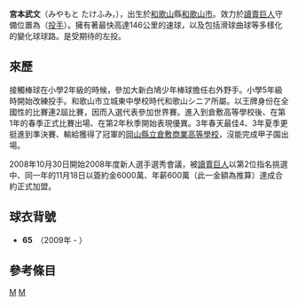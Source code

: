 {{Infobox NPB player|
bgcolor1=#f60|
bgcolor2=#000|
textcolor1=#000|
textcolor2=#f93|
name=宮本武文|
image=|
width=|
birthdate= {{birth date and age|1990|8|11}}|
position=投手|
team=讀賣巨人|
number=012|
bats=左|
throws=左|
debutyear=|
debutteam=|
statyear= 2010年5月15日|
stat1label=勝—敗|
stat1value=|
stat3label=[[防禦率|防禦率]]|
stat3value=|
stat4label=[[三振|奪三振]]|
stat4value=|
teams=<nowiki></nowiki>
* 倉敷高等学校
* [[讀賣巨人|讀賣巨人]] (2009 - )
}}

'''宮本武文'''（みやもと たけふみ，{{bd|1990年|8月11日||}}），出生於[[和歌山|和歌山]]縣[[和歌山市|和歌山市]]。效力於[[讀賣巨人|讀賣巨人]]守備位置為（[[投手|投手]]）。擁有著最快高達146公里的速球，以及包括滑球曲球等多樣化的變化球球路。是受期待的左投。

== 來歷 ==

接觸棒球在小學2年級的時候，參加大新白鳩少年棒球擔任右外野手。小學5年級時開始改練投手。和歌山市立城東中學校時代和歌山シニア所屬。以王牌身份在全國性的比賽連2屆比賽，因而入選代表參加世界賽。進入到倉敷高等學校後、在第1年的春季正式比賽出場、在第2年秋季開始表現優異。3年春天最佳4、3年夏季更挺進到準決賽、輸給獲得了冠軍的[[岡山縣立倉敷商業高等學校|岡山縣立倉敷商業高等學校]]，沒能完成甲子園出場。

2008年10月30日開始2008年度新人選手選秀會議，被[[讀賣巨人|讀賣巨人]]以第2位指名挑選中、同一年的11月18日以簽約金6000萬、年薪600萬（此一金額為推算）達成合約正式加盟。


== 球衣背號 ==
* '''65'''　（2009年 - ）

== 參考條目 ==
{{台灣棒球維基館}}

{{讀賣巨人球團名單2010}}

{{Japan-sport-bio-stub}}
{{棒球選手小作品}}


[[Category:日本棒球選手|M]]
[[Category:讀賣巨人隊球員|M]]